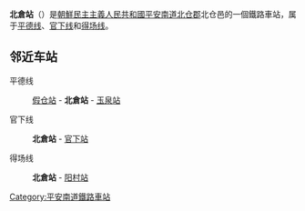 {{Otheruses|subject=朝鮮的鐵路車站|other=同名的中國鐵路車站|北仓站 (天津市)}}
{{unreferenced|time=2015-01-31T06:23:04+00:00}}

{{朝鮮半島車站資訊
|公司色 = blue
|文字色 = 
|站名 = 北倉站
|圖片 = 
|pxl = 
|圖片說明 =
|前一站1 = [[假仓站|假仓]]
|前一站距離1 = 8.4
|後一站距離1 = 5.9
|後一站1 = [[玉泉站_(平安南道)|玉泉]]
|所屬路線1 = [[平德线|平德线]]
|距離1 = 130.6
|起點站1 = [[平壤站|平壤]]
|前一站2 = 
|前一站距離2 = 
|後一站距離2 = 2.6
|後一站2 = [[官下站|官下]]
|所屬路線2 = [[官下线|官下线]]
|距離2 = 0.0
|起點站2 = 北倉
|前一站3 = 
|前一站距離3 = 
|後一站距離3 = 
|後一站3 = [[阳村站|阳村]]
|所屬路線3 = [[得场线|得场线]]
|距離3 = 0.0
|起點站3 = 北倉
|諺文 = 북창역
|朝鮮漢字 = 北倉驛
|文觀部式 = Bukchang-yeok
|馬-賴式 = Pukch'ang-yŏk
|副站名 = 
|車站編號 = 
|停站路線數 = 
|所屬公司 = [[朝鮮民主主義人民共和國鐵道省|朝鮮民主主義人民共和國鐵道省]]
|所在地 =[[平安南道|平安南道]][[北仓郡|北仓郡]]北仓邑
|車站構造 = 地面车站
|月台配置 = 
|啟用年月日 =
|廢站年月日 = 
|上下車人次 = 
|統計年度 = 
|轉車 = 
|備註 = 
|全寬備註 = 
}}

'''北倉站'''（{{lang-ko|북창역}}）是[[朝鮮民主主義人民共和國|朝鮮民主主義人民共和國]][[平安南道|平安南道]][[北仓郡|北仓郡]]北仓邑的一個鐵路車站，属于[[平德线|平德线]]、[[官下线|官下线]]和[[得场线|得场线]]。

==邻近车站==
平德线
:[[假仓站|假仓站]] - '''北倉站''' - [[玉泉站_(平安南道)|玉泉站]]
官下线
:'''北倉站''' - [[官下站|官下站]]
得场线
:'''北倉站''' - [[阳村站|阳村站]]

{{朝鲜铁路小作品}}

{{平德线}}
{{官下线}}
{{得场线}}

[[Category:平安南道鐵路車站|Category:平安南道鐵路車站]]
